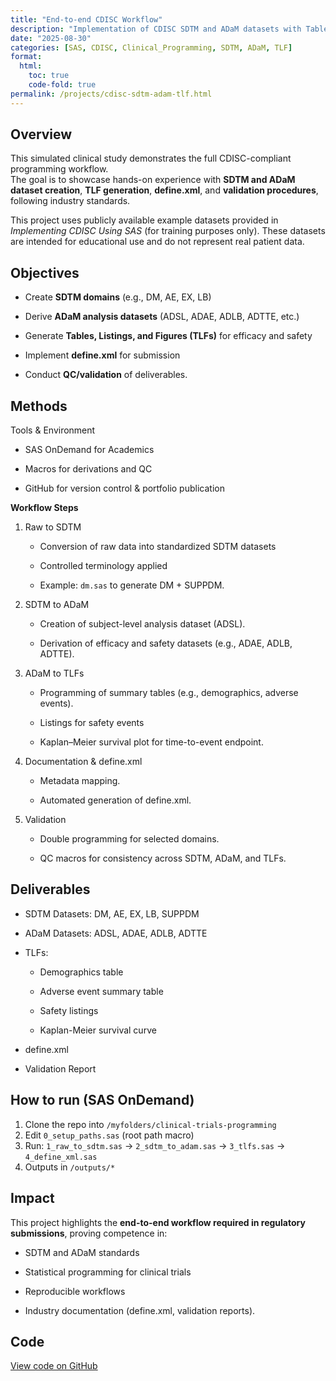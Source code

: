 ```yaml
---
title: "End-to-end CDISC Workflow"
description: "Implementation of CDISC SDTM and ADaM datasets with Tables, Listings, and Figures (TLF) for a mock clinical study, following regulatory standards."
date: "2025-08-30"
categories: [SAS, CDISC, Clinical_Programming, SDTM, ADaM, TLF]
format:
  html:
    toc: true
    code-fold: true
permalink: /projects/cdisc-sdtm-adam-tlf.html
---
```


## Overview

This simulated clinical study demonstrates the full CDISC-compliant programming workflow.\
The goal is to showcase hands-on experience with **SDTM and ADaM dataset creation**, **TLF generation**, **define.xml**, and **validation procedures**, following industry standards.

:::{.callout-important title="Note"}

This project uses publicly available example datasets provided in *Implementing CDISC Using SAS* (for training purposes only). These datasets are intended for educational use and do not represent real patient data.

:::

## Objectives

:::{.callout-important}

-   Create **SDTM domains** (e.g., DM, AE, EX, LB)

-   Derive **ADaM analysis datasets** (ADSL, ADAE, ADLB, ADTTE, etc.)

-   Generate **Tables, Listings, and Figures (TLFs)** for efficacy and safety

-   Implement **define.xml** for submission

-   Conduct **QC/validation** of deliverables.

:::

## Methods

:::{.callout-note}

Tools & Environment

-   SAS OnDemand for Academics

-   Macros for derivations and QC

-   GitHub for version control & portfolio publication

:::

**Workflow Steps**

1.  Raw to SDTM

    -   Conversion of raw data into standardized SDTM datasets

    -   Controlled terminology applied

    -   Example: `dm.sas` to generate DM + SUPPDM.

2.  SDTM to ADaM

    -   Creation of subject-level analysis dataset (ADSL).

    -   Derivation of efficacy and safety datasets (e.g., ADAE, ADLB, ADTTE).

3.  ADaM to TLFs

    -   Programming of summary tables (e.g., demographics, adverse events).

    -   Listings for safety events

    -   Kaplan–Meier survival plot for time-to-event endpoint.

4.  Documentation & define.xml

    -   Metadata mapping.

    -   Automated generation of define.xml.

5.  Validation

    -   Double programming for selected domains.

    -   QC macros for consistency across SDTM, ADaM, and TLFs.

## Deliverables

-   SDTM Datasets: DM, AE, EX, LB, SUPPDM

-   ADaM Datasets: ADSL, ADAE, ADLB, ADTTE

-   TLFs:

    -   Demographics table

    -   Adverse event summary table

    -   Safety listings

    -   Kaplan-Meier survival curve

-   define.xml

-   Validation Report

## How to run (SAS OnDemand)

1.  Clone the repo into `/myfolders/clinical-trials-programming`\
2.  Edit `0_setup_paths.sas` (root path macro)\
3.  Run: `1_raw_to_sdtm.sas` → `2_sdtm_to_adam.sas` → `3_tlfs.sas` → `4_define_xml.sas`\
4.  Outputs in `/outputs/*`

## Impact

This project highlights the **end-to-end workflow required in regulatory submissions**, proving competence in:

-   SDTM and ADaM standards

-   Statistical programming for clinical trials

-   Reproducible workflows

-   Industry documentation (define.xml, validation reports).

## Code

[View code on GitHub](https://github.com/Ousmanerabi/clinical-trials-programming-portfolio/tree/main/02_SDTM)
